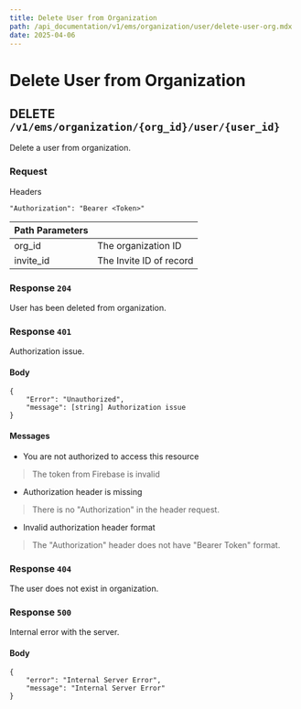 ```yaml
---
title: Delete User from Organization
path: /api_documentation/v1/ems/organization/user/delete-user-org.mdx
date: 2025-04-06
---
```


# Delete User from Organization

## DELETE `/v1/ems/organization/{org_id}/user/{user_id}`

Delete a user from organization.

### Request

Headers
```
"Authorization": "Bearer <Token>"
```

| Path Parameters | |
| --------------- | - |
| org_id | The organization ID |
| invite_id | The Invite ID of record |

### Response `204`

User has been deleted from organization.

### Response `401`

Authorization issue.

#### Body
```
{
    "Error": "Unauthorized",
    "message": [string] Authorization issue
}
```

#### Messages

- You are not authorized to access this resource
> The token from Firebase is invalid
- Authorization header is missing
> There is no "Authorization" in the header request.
- Invalid authorization header format
> The "Authorization" header does not have "Bearer Token" format.

### Response `404`

The user does not exist in organization.

### Response `500`

Internal error with the server.

#### Body
```
{
    "error": "Internal Server Error",
    "message": "Internal Server Error"
}
```